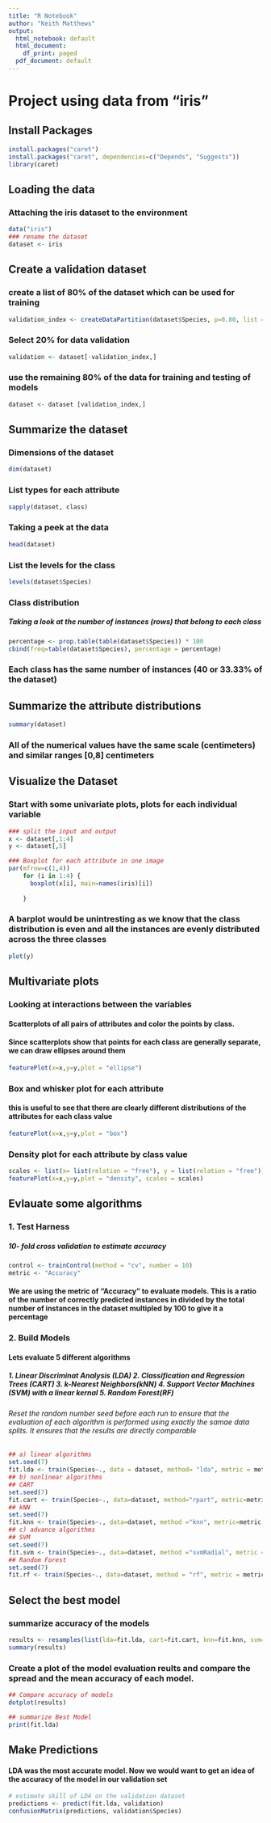 ---
title: "R Notebook"
author: "Keith Matthews"
output:
  html_notebook: default
  html_document:
    df_print: paged
  pdf_document: default
---

# Project using data from "iris"

## Install Packages
```{r}
install.packages("caret")
install.packages("caret", dependencies=c("Depends", "Suggests"))
library(caret)
```
## Loading the data
### Attaching the iris dataset to the environment
```{r}
data("iris")
### rename the dataset 
dataset <- iris
```

## Create a validation dataset
### create a list of 80% of the dataset which can be used for training
```{r}
validation_index <- createDataPartition(dataset$Species, p=0.80, list = FALSE)
```
### Select 20% for data validation 
```{r}
validation <- dataset[-validation_index,]
```
### use the remaining 80% of the data for training and testing of models
```{r}
dataset <- dataset [validation_index,]
```

## Summarize the dataset

### Dimensions of the dataset
```{r}
dim(dataset)
```
### List types for each attribute
```{r}
sapply(dataset, class)
```
### Taking a peek at the data
```{r}
head(dataset)
```
### List the levels for the class
```{r}
levels(dataset$Species)
```
### Class distribution
##### Taking a look at the number of instances (rows) that belong to each class
```{r}
percentage <- prop.table(table(dataset$Species)) * 100
cbind(freq=table(dataset$Species), percentage = percentage)
```
### Each class has the same number of instances (40 or 33.33% of the dataset)

## Summarize the attribute distributions 
```{r}
summary(dataset)
```
### All of the numerical values have the same scale (centimeters) and similar ranges [0,8] centimeters

## Visualize the Dataset
### Start with some univariate plots, plots for each individual variable
```{r}
### split the input and output
x <- dataset[,1:4]
y <- dataset[,5]

### Boxplot for each attribute in one image
par(mfrow=c(1,4))
    for (i in 1:4) {
      boxplot(x[i], main=names(iris)[i])
      
    }
```
### A barplot would be unintresting as we know that the class distribution is even and all the instances are evenly distributed across the three classes
```{r}
plot(y)
```
## Multivariate plots
### Looking at interactions between the variables 
#### Scatterplots of all pairs of attributes and color the points by class. 
#### Since scatterplots show that points for each class are generally separate, we can draw ellipses around them 
```{r}
featurePlot(x=x,y=y,plot = "ellipse")
```
### Box and whisker plot for each attribute
#### this is useful to see that there are clearly different distributions of the attributes for each class value
```{r}
featurePlot(x=x,y=y,plot = "box")
```
### Density plot for each attribute by class value
```{r}
scales <- list(x= list(relation = "free"), y = list(relation = "free"))
featurePlot(x=x,y=y,plot = "density", scales = scales)
```

## Evlauate some algorithms

### 1. Test Harness
##### 10- fold cross validation to estimate accuracy

```{r}
control <- trainControl(method = "cv", number = 10)
metric <- "Accuracy"
```

#### We are using the metric of "Accuracy" to evaluate models. This is a ratio of the number of correctly predicted instances in divided by the total number of instances in the dataset multipled by 100  to give it a percentage

### 2. Build Models
#### Lets evaluate 5 different algorithms 
##### 1. Linear Discriminat Analysis (LDA) 2. Classification and Regression Trees (CART) 3. k-Nearest Neighbors(kNN) 4. Support Vector Machines (SVM) with a linear kernal 5. Random Forest(RF)

###### Reset the random number seed before each run to ensure that the evaluation of each algorithm is performed using exactly the samae data splits. It ensures that the results are directly comparable

```{r}
## a) linear algorithms
set.seed(7)
fit.lda <- train(Species~., data = dataset, method= "lda", metric = metric, trControl=control)
## b) nonlinear algorithms
## CART
set.seed(7)
fit.cart <- train(Species~., data=dataset, method="rpart", metric=metric, trControl = control)
## kNN
set.seed(7)
fit.knn <- train(Species~., data=dataset, method ="knn", metric=metric, trControl=control)
## c) advance algorithms
## SVM 
set.seed(7)
fit.svm <- train(Species~., data=dataset, method ="svmRadial", metric = metric, trControl = control )
## Random Forest
set.seed(7)
fit.rf <- train(Species~., data=dataset, method = "rf", metric = metric, trControl = control)
```

## Select the best model 
### summarize accuracy of the models
```{r}
results <- resamples(list(lda=fit.lda, cart=fit.cart, knn=fit.knn, svm=fit.svm, rf= fit.rf))
summary(results)
```
### Create a plot of the model evaluation reults and compare the spread and the mean accuracy of each model.

```{r}
## Compare accuracy of models
dotplot(results)
```
```{r}
## summarize Best Model
print(fit.lda)
```
## Make Predictions
#### LDA was the most accurate model. Now we would want to get an idea of the accuracy of the model in our validation set 
```{r}
# estimate skill of LDA on the validation dataset
predictions <- predict(fit.lda, validation)
confusionMatrix(predictions, validation$Species)
```

